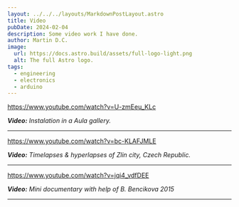 ```yaml
---
layout: ../../../layouts/MarkdownPostLayout.astro
title: Video
pubDate: 2024-02-04
description: Some video work I have done.
author: Martin D.C.
image:
  url: https://docs.astro.build/assets/full-logo-light.png
  alt: The full Astro logo.
tags:
  - engineering
  - electronics
  - arduino
---
```




https://www.youtube.com/watch?v=U-zmEeu_KLc

***Video:** Instalation in a Aula gallery.*

---

https://www.youtube.com/watch?v=bc-KLAFJMLE

***Video:** Timelapses & hyperlapses of Zlin city, Czech Republic.*

---

https://www.youtube.com/watch?v=jqi4_vdfDEE

***Video:** Mini documentary with help of B. Bencikova 2015*

---